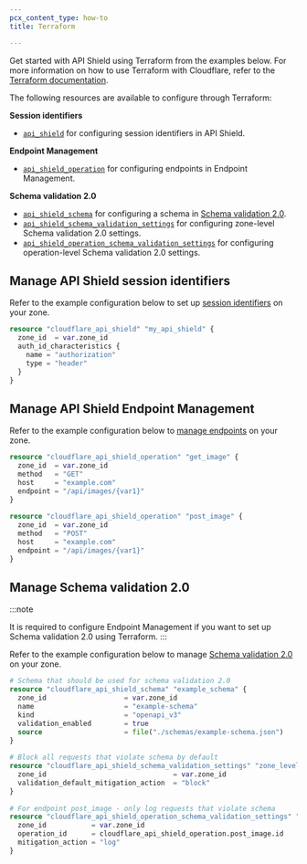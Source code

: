 ```yaml
---
pcx_content_type: how-to
title: Terraform

---
```



Get started with API Shield using Terraform from the examples below. For more information on how to use Terraform with Cloudflare, refer to the [Terraform documentation](/terraform/).

The following resources are available to configure through Terraform:

**Session identifiers**

- [`api_shield`](https://registry.terraform.io/providers/cloudflare/cloudflare/latest/docs/resources/api_shield) for configuring <GlossaryTooltip term="session identifier">session identifiers</GlossaryTooltip> in API Shield.

**Endpoint Management**

- [`api_shield_operation`](https://registry.terraform.io/providers/cloudflare/cloudflare/latest/docs/resources/api_shield_operation) for configuring <GlossaryTooltip term="API endpoint">endpoints</GlossaryTooltip> in Endpoint Management.

**Schema validation 2.0**

- [`api_shield_schema`](https://registry.terraform.io/providers/cloudflare/cloudflare/latest/docs/resources/api_shield_schema) for configuring a schema in [Schema validation 2.0](/api-shield/security/schema-validation/).
- [`api_shield_schema_validation_settings`](https://registry.terraform.io/providers/cloudflare/cloudflare/latest/docs/resources/api_shield_schema_validation_settings) for configuring zone-level Schema validation 2.0 settings.
- [`api_shield_operation_schema_validation_settings`](https://registry.terraform.io/providers/cloudflare/cloudflare/latest/docs/resources/api_shield_operation_schema_validation_settings) for configuring operation-level Schema validation 2.0 settings.

## Manage API Shield session identifiers

Refer to the example configuration below to set up [session identifiers](/api-shield/get-started/#to-set-up-session-identifiers) on your zone.

```tf title="Example configuration"
resource "cloudflare_api_shield" "my_api_shield" {
  zone_id  = var.zone_id
  auth_id_characteristics {
    name = "authorization"
    type = "header"
  }
}
```

## Manage API Shield Endpoint Management

Refer to the example configuration below to [manage endpoints](/api-shield/management-and-monitoring/) on your zone.

```tf title="Example configuration"
resource "cloudflare_api_shield_operation" "get_image" {
  zone_id  = var.zone_id
  method   = "GET"
  host     = "example.com"
  endpoint = "/api/images/{var1}"
}
 
resource "cloudflare_api_shield_operation" "post_image" {
  zone_id  = var.zone_id
  method   = "POST"
  host     = "example.com"
  endpoint = "/api/images/{var1}"
}
```

## Manage Schema validation 2.0

:::note

It is required to configure Endpoint Management if you want to set up Schema validation 2.0 using Terraform. 
:::

Refer to the example configuration below to manage [Schema validation 2.0](/api-shield/security/schema-validation/api/) on your zone.

```tf title="Example configuration"
# Schema that should be used for schema validation 2.0
resource "cloudflare_api_shield_schema" "example_schema" {
  zone_id                   = var.zone_id
  name                      = "example-schema"
  kind                      = "openapi_v3"
  validation_enabled        = true
  source                    = file("./schemas/example-schema.json")
}
 
# Block all requests that violate schema by default
resource "cloudflare_api_shield_schema_validation_settings" "zone_level_settings" {
  zone_id                               = var.zone_id
  validation_default_mitigation_action  = "block"
}
 
# For endpoint post_image - only log requests that violate schema
resource "cloudflare_api_shield_operation_schema_validation_settings" "post_image_log_only" {
  zone_id           = var.zone_id
  operation_id      = cloudflare_api_shield_operation.post_image.id
  mitigation_action = "log"
}
```
